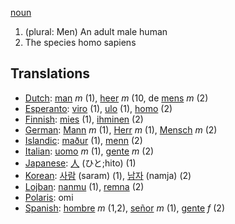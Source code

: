 [[noun]]

# (plural: Men) An adult male human
# The species homo sapiens

==Translations==

*[[Dutch]]: [[man]] ''m'' (1), [[heer]] ''m'' (10, de [[mens]] ''m'' (2)
*[[Esperanto]]: [[viro]] (1), [[ulo]] (1), [[homo]] (2)
*[[Finnish]]: [[mies]] (1), [[ihminen]] (2)
*[[German]]: [[Mann]] ''m'' (1), [[Herr]] ''m'' (1), [[Mensch]] ''m'' (2)
*[[Islandic]]: [[maður]] (1), [[menn]] (2)
*[[Italian]]: [[uomo]] ''m'' (1), [[gente]] ''m'' (2)
*[[Japanese]]: [[人]] (ひと;hito) (1)
*[[Korean]]: [[사람]] (saram) (1), [[남자]] (namja) (2)
*[[Lojban]]: [[nanmu]] (1), [[remna]] (2)
*[[Polaris]]: omi
*[[Spanish]]: [[hombre]] ''m'' (1,2), [[señor]] ''m'' (1), [[gente]] ''f'' (2)